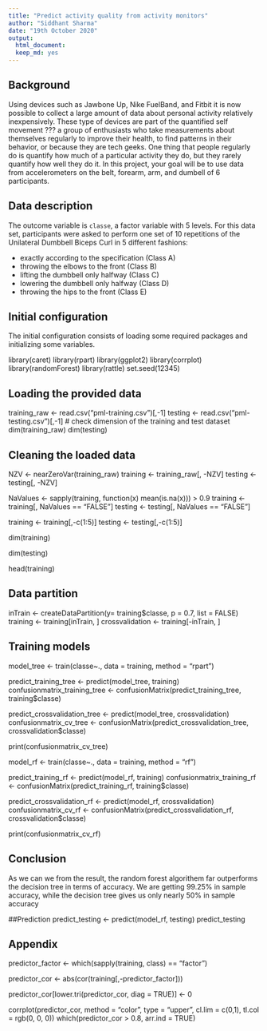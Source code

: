 ---
title: "Predict activity quality from activity monitors"
author: "Siddhant Sharma"
date: "19th October 2020"
output:
  html_document:
  keep_md: yes
---
  
## Background
Using devices such as Jawbone Up, Nike FuelBand, and Fitbit it is now possible to collect a large amount of data about personal activity relatively inexpensively. These type of devices are part of the quantified self movement ??? a group of enthusiasts who take measurements about themselves regularly to improve their health, to find patterns in their behavior, or because they are tech geeks. One thing that people regularly do is quantify how much of a particular activity they do, but they rarely quantify how well they do it. In this project, your goal will be to use data from accelerometers on the belt, forearm, arm, and dumbell of 6 participants. 

## Data description

The outcome variable is `classe`, a factor variable with 5 levels. For this data set, participants were asked to perform one set of 10 repetitions of the Unilateral Dumbbell Biceps Curl in 5 different fashions:
  
  - exactly according to the specification (Class A)
- throwing the elbows to the front (Class B)
- lifting the dumbbell only halfway (Class C)
- lowering the dumbbell only halfway (Class D)
- throwing the hips to the front (Class E)

## Initial configuration

The initial configuration consists of loading some required packages and initializing some variables.

library(caret)
library(rpart)
library(ggplot2)
library(corrplot)
library(randomForest)
library(rattle)
set.seed(12345)

## Loading the provided data
training_raw <- read.csv("pml-training.csv")[,-1]
testing <- read.csv("pml-testing.csv")[,-1]
# check dimension of the training and test dataset
dim(training_raw)
dim(testing)

## Cleaning the loaded data
NZV <- nearZeroVar(training_raw)
training <- training_raw[, -NZV]
testing <- testing[, -NZV]

NaValues <- sapply(training, function(x) mean(is.na(x))) > 0.9
training <- training[, NaValues == "FALSE"]
testing <- testing[, NaValues == "FALSE"]

training <- training[,-c(1:5)]
testing <- testing[,-c(1:5)]

dim(training)

dim(testing)

head(training)

## Data partition
inTrain <- createDataPartition(y= training$classe, p = 0.7, list = FALSE)
training <- training[inTrain, ]
crossvalidation <- training[-inTrain, ]

## Training models

model_tree <- train(classe~., data = training, method = "rpart")

predict_training_tree <- predict(model_tree, training)
confusionmatrix_training_tree <- confusionMatrix(predict_training_tree, training$classe)

predict_crossvalidation_tree <- predict(model_tree, crossvalidation)
confusionmatrix_cv_tree <- confusionMatrix(predict_crossvalidation_tree, crossvalidation$classe)

print(confusionmatrix_cv_tree)

model_rf <- train(classe~., data = training, method = "rf")

predict_training_rf <- predict(model_rf, training)
confusionmatrix_training_rf <- confusionMatrix(predict_training_rf, training$classe)

predict_crossvalidation_rf <- predict(model_rf, crossvalidation)
confusionmatrix_cv_rf <- confusionMatrix(predict_crossvalidation_rf, crossvalidation$classe)

print(confusionmatrix_cv_rf)

## Conclusion
As we can we from the result, the random forest algorithem far outperforms the decision tree in terms of accuracy. We are getting 99.25% in sample accuracy, while the decision tree gives us only nearly 50% in sample accuracy

##Prediction
predict_testing <- predict(model_rf, testing)
predict_testing


## Appendix
predictor_factor <- which(sapply(training, class) == "factor")

predictor_cor <- abs(cor(training[,-predictor_factor]))

predictor_cor[lower.tri(predictor_cor, diag = TRUE)] <- 0

corrplot(predictor_cor, method  = "color", type = "upper", cl.lim = c(0,1), tl.col = rgb(0, 0, 0))
which(predictor_cor > 0.8, arr.ind = TRUE)